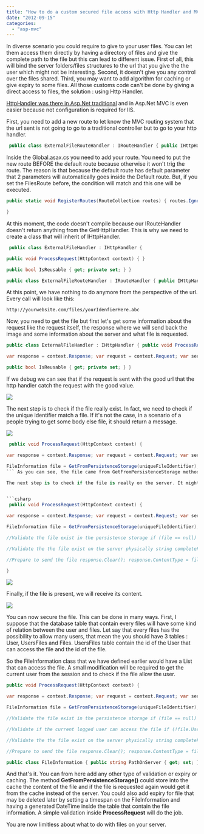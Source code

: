 ```yaml
---
title: "How to do a custom secured file access with Http Handler and MVC framework"
date: "2012-09-15"
categories: 
  - "asp-mvc"
---
```


In diverse scenario you could require to give to your user files. You can let them access them directly by having a directory of files and give the complete path to the file but this can lead to different issue. First of all, this will bind the server folders/files structures to the url that you give the the user which might not be interesting. Second, it doesn't give you any control over the files shared. Third, you may want to add algorithm for caching or give expiry to some files. All those customs code can't be done by giving a direct access to files, the solution : using Http Handler.

[HttpHandler was there in Asp.Net traditional](./how-to-access-session-information-from-httphandler-ashx-file "How to access Session information from HttpHandler (Ashx file)") and in Asp.Net MVC is even easier because not configuration is required for IIS.

First, you need to add a new route to let know the MVC routing system that the url sent is not going to go to a traditional controller but to go to your http handler.


```csharp
 public class ExternalFileRouteHandler : IRouteHandler { public IHttpHandler GetHttpHandler(RequestContext requestContext) { } } 
``` 
Inside the Global.asax.cs you need to add your route. You need to put the new route BEFORE the default route because otherwise it won't trig the route. The reason is that because the default route has default parameter that 2 parameters will automatically goes inside the Default route. But, if you set the FilesRoute before, the condition will match and this one will be executed.

```csharp
public static void RegisterRoutes(RouteCollection routes) { routes.IgnoreRoute("{resource}.axd/{*pathInfo}"); routes.Add("FilesRoute", new Route("files/{uniqueidentifier}", new ExternalFileRouteHandler())); routes.MapRoute( "Default", // Route name "{controller}/{action}/{id}", // URL with parameters new { controller = "Home", action = "Index", id = UrlParameter.Optional } // Parameter defaults );

} 
```

At this moment, the code doesn't compile because our IRouteHandler doesn't return anything from the GetHttpHandler. This is why we need to create a class that will inherit of IHttpHandler.


```csharp
 public class ExternalFileHandler : IHttpHandler {

public void ProcessRequest(HttpContext context) { }

public bool IsReusable { get; private set; } }

public class ExternalFileRouteHandler : IRouteHandler { public IHttpHandler GetHttpHandler(RequestContext requestContext) { return new ExternalFileHandler(); } } 
``` 
At this point, we have nothing to do anymore from the perspective of the url. Every call will look like this:

`http://yourwebsite.com/files/yourIdenfierHere.abc`

Now, you need to get the file but first let's get some information about the request like the request itself, the response where we will send back the image and some information about the server and what file is requested.


```csharp
public class ExternalFileHandler : IHttpHandler { public void ProcessRequest(HttpContext context) {

var response = context.Response; var request = context.Request; var server = context.Server; var uniqueFileIdentifier = RequestContext.RouteData.Values["uniqueidentifier"].ToString(); }

public bool IsReusable { get; private set; } } 
```

If we debug we can see that if the request is sent with the good url that the http handler catch the request with the good value.

![](images/ExternalFileHandlerSimple-400x123.png)

The next step is to check if the file really exist. In fact, we need to check if the unique identifier match a file. If it's not the case, in a scenario of a people trying to get some body else file, it should return a message.

![](images/filenotfound.png)


```csharp
 public void ProcessRequest(HttpContext context) {

var response = context.Response; var request = context.Request; var server = context.Server; var uniqueFileIdentifier = request.RequestContext.RouteData.Values["uniqueidentifier"].ToString();

FileInformation file = GetFromPersistenceStorage(uniqueFileIdentifier); if (file == null) { response.Write("File not found"); } } 
``` As you can see, the file came from GetFromPersistenceStorage method. This method in reality would go into the database and search the file from the unique file identifier. This field in the database should be indexed and unique.

The next step is to check if the file is really on the server. It might be stored correctly into the database but not available on the server.


```csharp
 public void ProcessRequest(HttpContext context) {

var response = context.Response; var request = context.Request; var server = context.Server; var uniqueFileIdentifier = request.RequestContext.RouteData.Values["uniqueidentifier"].ToString();

FileInformation file = GetFromPersistenceStorage(uniqueFileIdentifier);

//Validate the file exist in the persistence storage if (file == null) { response.Write("File not found"); return; }

//Validate the the file exist on the server physically string completeFilePath = Path.Combine(file.PathOnServer, file.FileName); if(!File.Exists(completeFilePath)) { response.Write("File not on the server"); return; }

//Prepare to send the file response.Clear(); response.ContentType = file.FileType; response.TransmitFile(completeFilePath); response.End();

} 
```

![](images/filenotfoundserver.png)

Finally, if the file is present, we will receive its content.

![](images/messagefromfile.png)

You can now secure the file. This can be done in many ways. First, I suppose that the database table that contain every files will have some kind of relation between the user and files. Let say that every files has the possibility to allow many users, that mean the you should have 3 tables : User, UsersFiles and Files. UsersFiles table contain the id of the User that can access the file and the id of the file.

So the FileInformation class that we have defined earlier would have a List that can access the file. A small modification will be required to get the current user from the session and to check if the file allow the user. 

```csharp
public void ProcessRequest(HttpContext context) {

var response = context.Response; var request = context.Request; var server = context.Server; var uniqueFileIdentifier = request.RequestContext.RouteData.Values["uniqueidentifier"].ToString();

FileInformation file = GetFromPersistenceStorage(uniqueFileIdentifier);

//Validate the file exist in the persistence storage if (file == null) { response.Write("File not found"); return; }

//Validate if the current logged user can access the file if (!file.UserIdAuthorized.Contains(SessionUserId)) { response.Write("You are not authorized to see this file."); return; }

//Validate the the file exist on the server physically string completeFilePath = Path.Combine(file.PathOnServer, file.FileName); if(!File.Exists(completeFilePath)) { response.Write("File not on the server"); return; }

//Prepare to send the file response.Clear(); response.ContentType = file.FileType; response.TransmitFile(completeFilePath); response.End(); }

public class FileInformation { public string PathOnServer { get; set; } public string FileName { get; set; } public string FileType { get; set; } public List<int> UserIdAuthorized { get; set; } } 
```

And that's it. You can from here add any other type of validation or expiry or caching. The method **GetFromPersistenceStorage()** could store into the cache the content of the file and if the file is requested again would get it from the cache instead of the server. You could also add expiry for file that may be deleted later by setting a timespan on the FileInformation and having a generated DateTime inside the table that contain the file information. A simple validation inside **ProcessRequest** will do the job.

You are now limitless about what to do with files on your server.
